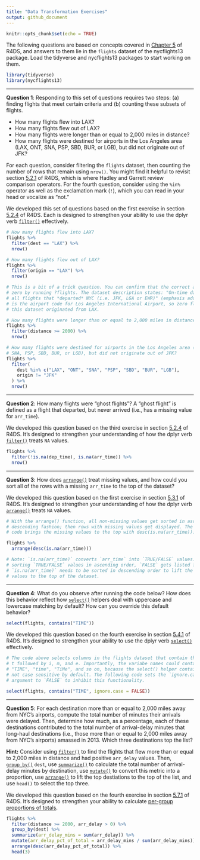 ```yaml
---
title: "Data Transformation Exercises"
output: github_document
---
```


```r
knitr::opts_chunk$set(echo = TRUE)
```

The following questions are based on concepts covered in [Chapter 5][chapter 5]
of R4DS, and answers to them lie in the `flights` dataset of the nycflights13
package. Load the tidyverse and nycflights13 packages to start working on them.

```r
library(tidyverse)
library(nycflights13)
```

--- 

**Question 1**:
Responding to this set of questions requires two steps: (a) finding flights that
meet certain criteria and (b) counting these subsets of flights.

 - How many flights flew into LAX?
 - How many flights flew out of LAX?
 - How many flights were longer than or equal to 2,000 miles in distance?
 - How many flights were destined for airports in the Los Angeles area (LAX, 
 ONT, SNA, PSP, SBD, BUR, or LGB), but did not originate out of JFK?

For each question, consider filtering the `flights` dataset, then counting the
number of rows that remain using `nrow()`. You might find it helpful to revisit
section [5.2.1][5.2.1] of R4DS, which is where Hadley and Garrett review
comparison operators. For the fourth question, consider using the `%in%`
operator as well as the exclamation mark (`!`), which you can read in your head
or vocalize as "not."

We developed this set of questions based on the first exercise in section
[5.2.4][5.2.4 Exercises] of R4DS. Each is designed to strengthen your ability to
use the dplyr verb [`filter()`][filter] effectively.

```r
# How many flights flew into LAX?
flights %>% 
  filter(dest == "LAX") %>% 
  nrow()

# How many flights flew out of LAX?
flights %>% 
  filter(origin == "LAX") %>% 
  nrow()

# This is a bit of a trick question. You can confirm that the correct answer is
# zero by running ?flights. The dataset description states: "On-time data for
# all flights that *departed* NYC (i.e. JFK, LGA or EWR)" (emphasis added). LAX
# is the airport code for Los Angeles International Airport, so zero flights in
# this dataset originated from LAX.

# How many flights were longer than or equal to 2,000 miles in distance?
flights %>% 
  filter(distance >= 2000) %>% 
  nrow()

# How many flights were destined for airports in the Los Angeles area (LAX, ONT, 
# SNA, PSP, SBD, BUR, or LGB), but did not originate out of JFK?
flights %>% 
  filter(
    dest %in% c("LAX", "ONT", "SNA", "PSP", "SBD", "BUR", "LGB"), 
    origin != "JFK"
  ) %>% 
  nrow()
```

---

**Question 2**:
How many flights were "ghost flights"? A "ghost flight" is defined as a flight 
that departed, but never arrived (i.e., has a missing value for `arr_time`).

We developed this question based on the third exercise in section [5.2.4][5.2.4
Exercises] of R4DS. It's designed to strengthen your understanding of how the
dplyr verb [`filter()`][filter] treats `NA` values.

```r
flights %>% 
  filter(!is.na(dep_time), is.na(arr_time)) %>% 
  nrow()
```

---

**Question 3**: 
How does [`arrange()`][arrange] treat missing values, and how could you sort all 
of the rows with a missing `arr_time` to the top of the dataset?

We developed this question based on the first exercise in section [5.3.1][5.3.1
Exercises] of R4DS. It's designed to strengthen your understanding of how the
dplyr verb [`arrange()`][arrange] treats `NA` values.

```r
# With the arrange() function, all non-missing values get sorted in ascending or
# descending fashion; then rows with missing values get displayed. The following
# code brings the missing values to the top with desc(is.na(arr_time)):

flights %>% 
  arrange(desc(is.na(arr_time)))

# Note: `is.na(arr_time)` converts `arr_time` into `TRUE/FALSE` values. When
# sorting `TRUE/FALSE` values in ascending order, `FALSE` gets listed first, so
# `is.na(arr_time)` needs to be sorted in descending order to lift the missing
# values to the top of the dataset.
```

---

**Question 4**:
What do you observe after running the code below? How does this behavior reflect 
how [`select()`][select] helpers deal with uppercase and lowercase matching by 
default? How can you override this default behavior? 

```r
select(flights, contains("TIME"))
```

We developed this question based on the fourth exercise in section [5.4.1][5.4.1
Exercises] of R4DS. It's designed to strengthen your ability to use the dplyr
verb [`select()`][select] effectively.

```r
# The code above selects columns in the flights dataset that contain the letter
# t followed by i, m, and e. Importantly, the variabe names could contain
# "TIME", "time", "TiMe", and so on, because the select() helper contains() is
# not case sensitive by default. The following code sets the `ignore.case`
# argument to `FALSE` to inhibit this functionality.

select(flights, contains("TIME", ignore.case = FALSE))
```

---

**Question 5**:
For each destination more than or equal to 2,000 miles away from NYC's airports,
compute the total number of minutes their arrivals were delayed. Then, determine
how much, as a percentage, each of these destinations contributed to the total
number of arrival-delay minutes that long-haul destinations (i.e., those more
than or equal to 2,000 miles away from NYC's airports) amassed in 2013. Which
three destinations top the list?

**Hint:** Consider using [`filter()`][filter] to find the flights that flew more
than or equal to 2,000 miles in distance and had positive `arr_delay` values.
Then, [`group_by()`][summarize] `dest`, use [`summarize()`][summarize] to
calculate the total number of arrival-delay minutes by destination, use
[`mutate()`][mutate] to convert this metric into a proportion, use
[`arrange()`][arrange] to lift the top destiations to the top of the list, and
use `head()` to select the top three.

We developed this question based on the fourth exercise in section [5.7.1][5.7.1
Exercises] of R4DS. It's designed to strengthen your ability to calculate
[per-group proportions of totals][grouped mutates].

```r
flights %>%
  filter(distance >= 2000, arr_delay > 0) %>%
  group_by(dest) %>%
  summarize(arr_delay_mins = sum(arr_delay)) %>%
  mutate(arr_delay_pct_of_total = arr_delay_mins / sum(arr_delay_mins)) %>%
  arrange(desc(arr_delay_pct_of_total)) %>% 
  head(3)
```

[5.2.1]: https://r4ds.had.co.nz/transform.html#comparisons
[5.2.4 Exercises]: http://r4ds.had.co.nz/transform.html#exercises-7
[5.3.1 Exercises]: http://r4ds.had.co.nz/transform.html#exercises-8
[5.4.1 Exercises]: http://r4ds.had.co.nz/transform.html#exercises-9
[5.7.1 Exercises]: http://r4ds.had.co.nz/transform.html#exercises-12
[chapter 5]: https://r4ds.had.co.nz/transform.html
[filter]: http://r4ds.had.co.nz/transform.html#filter-rows-with-filter
[arrange]: http://r4ds.had.co.nz/transform.html#arrange-rows-with-arrange
[select]: http://r4ds.had.co.nz/transform.html#select-columns-with-select
[mutate]: http://r4ds.had.co.nz/transform.html#add-new-variables-with-mutate
[grouped mutates]: http://r4ds.had.co.nz/transform.html#grouped-mutates-and-filters
[summarize]: http://r4ds.had.co.nz/transform.html#grouped-summaries-with-summarise
